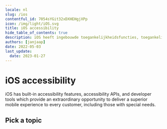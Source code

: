 ```yaml
---
locale: nl
slug: /ios
contentful_id: 7054sYGit32xDXHEHgjXPp
icon: /img/light/iOS.svg
title: iOS accessibility
hide_table_of_contents: true
description: iOS heeft ingebouwde toegankelijkheidsfuncties, toegankelijkheids-API's en ontwikkelaarstools die een buitengewone kans bieden om elke gebruiker, waaronder met een beperking, een superieure mobiele ervaring te bieden.
authors: [janjaap]
date: 2022-05-03
last_update:
  date: 2023-01-27
---
```


# iOS accessibility

iOS has built-in accessibility features, accessibility APIs, and developer tools which provide an extraordinary opportunity to deliver a superior mobile experience to every customer, including those with special needs.

## Pick a topic

<LinkList title="List of iOS accessibility topics" isHighlighted={true}>
  <LinkListItem
    url="/nl/docs/ios/codevoorbeelden"
    title="Browse iOS code samples"
    label="iOS accessibility code samples"
    description="Browse code samples to learn how to build more accessible iOS apps."
    image="/img/light/code.svg"
    alt="Code icon"
  />
  <LinkListItem
    url="/nl/docs/ios/functies"
    title="Learn about iOS accessibility features"
    label="iOS accessibility features"
    description="Learn about the accessibility features that are offered by iOS."
    image="/img/light/features.svg"
    alt="Features icon"
  />
</LinkList>
